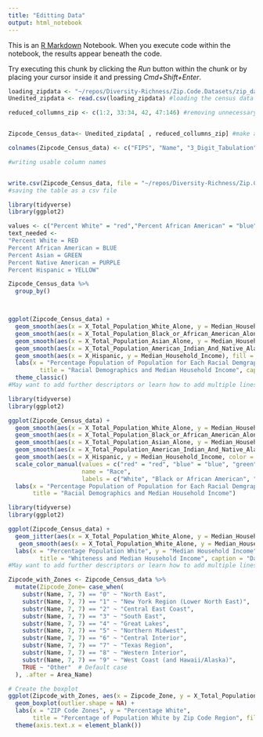 ```yaml
---
title: "Editting Data"
output: html_notebook
---
```


This is an [R Markdown](http://rmarkdown.rstudio.com) Notebook. When you execute code within the notebook, the results appear beneath the code. 

Try executing this chunk by clicking the *Run* button within the chunk or by placing your cursor inside it and pressing *Cmd+Shift+Enter*. 

```r

loading_zipdata <- "~/repos/Diversity-Richness/Zip.Code.Datasets/zip_data_unedited_nolabels.csv" #making a pathway to the downloaded census data
Unedited_zipdata <- read.csv(loading_zipdata) #loading the census data

```


```r
reduced_collumns_zip <- c(1:2, 33:34, 42, 47:146) #removing unnecessary columns


Zipcode_Census_data<- Unedited_zipdata[ , reduced_collumns_zip] #make a new table without unnecessary columns

colnames(Zipcode_Census_data) <- c("FIPS", "Name", "3_Digit_Tabulation", "5_Digit_Tabulation" , "Area_Name","Total_Population", "Population_Density", "Area", "Total_Population1", "Total_Population_Male", "Total_Population_Female", "X_Total_Population_Male", "X_Total_Population_Female", "Total_Population2", "Total_Population_Under_5_Years", "Total_Population_5_to_9_Years", "Total_Population_10_to_14_Years", "Total_Population_15_to_17_Years", "Total_Population_18_to_24_Years", "Total_Population_25_to_34_Years", "Total_Population_35_to_44_Years", "Total_Population_45_to_54_Years", "Total_Population_55_to_64_Years", "Total_Population_65_to_74_Years", "Total_Population_75_to_84_Years", "Total_Population_85_Years_And_Over","X_Total_Population_Under_5_Years", "X_Total_Population_5_to_9_Years", "X_Total_Population_10_to_14_Years", "X_Total_Population_15_to_17_Years", "X_Total_Population_18_to_24_Years", "X_Total_Population_25_to_34_Years", "X_Total_Population_35_to_44_Years", "X_Total_Population_45_to_54_Years", "X_Total_Population_55_to_64_Years", "X_Total_Population_65_to_74_Years", "X_Total_Population_75_to_84_Years", "X_Total_Population_85_Years_And_Over", "Total_Population3", "Total_Population_White_Alone", "Total_Population_Black_or African_American_Alone", "Total_Population_American_Indian_And_Native_Alaskan_Alone", "Total_Population_Asian_Alone", "Total_Population_Native_Hawaiian_And_Other_Pacific_Islander_Alone", "Total_Population_Some_Other_Race_Alone","Total_Population_Two_Or_More_Races","X_Total_Population_White_Alone", "X_Total_Population_Black_or_African_American_Alone", "X_Total_Population_American_Indian_And_Native_Alaskan_Alone", "X_Total_Population_Asian_Alone", "X_Total_Population_Native_Hawaiian_And_Other_Pacific_Islander_Alone", "X_Total_Population_Some_Other_Race_Alone","X_Total_Population_Two_Or_More_Races","Households","Households_Family_Households","Households_Married_Couple_Family","Households_Other_Family","Households_Male_Householder_No_Wife_Present","Households_Female_Householder_No_Husband_Present","Households_Nonfamily_Households","Nonfamily_Households_Male_Householder","Nonfamily_Households_Female_Householder","X_Households_Family_Households","X_Households_Married_Couple_Family","X_Households_Other_Family","X_Households_Male_Householder_No_Wife_Present","X_Households_Female_Householder_No_Husband_Present","X_Households_Nonfamily_Households","X_Nonfamily_Households_Male_Householder","X_Nonfamily_Households_Female_Householder","Median_Household_Income","Housing_Units","Occupied_Housing_Units","Owner_Occupied","Renter_Occupied","X_Owner_Occupied","X_Renter_Occupied","Population_With_Poverty_Status","Poverty_Status_Under_1.00","Poverty_Status_1.00_to_1.99","Poverty_Status_Under_2.00","Poverty_Status_2.00_and_Over","X_Poverty_Status_Under_1.00","X_Poverty_Status_1.00_to_1.99","X_Poverty_Status_Under_2.00","X_Poverty_Status_2.00_and_Over", "Total_Population_Last", "Total_Not_Hispanic", "Total_Not_Hispanic_White_Alone", "Total_Not_Hispanic_Black_Alone", "Total_Not_Hispanic_American_Indian_Native_Alaskan_Alone","Total_Not_Hispanic_Asian_Alone","Total_Not_Hispanic_Native_Hawaiian_Pacific_Islander","Total_Not_Hispanic_Other_Race","Total_Not_Hispanic_Two_or_More_Races", "Total_Hispanic","X_Not_Hispanic", "X_Not_Hispanic_White_Alone", "X_Not_Hispanic_Black_Alone", "X_Not_Hispanic_American_Indian_Native_Alaskan_Alone","X_Not_Hispanic_Asian_Alone","X_Not_Hispanic_Native_Hawaiian_Pacific_Islander","X_Not_Hispanic_Other_Race","X_Not_Hispanic_Two_or_More_Races", "X_Hispanic")

#writing usable column names



```

```r
write.csv(Zipcode_Census_data, file = "~/repos/Diversity-Richness/Zip.Code.Datasets/Zipcode_Census_data.csv", row.names = FALSE)
#saving the table as a csv file
```



```r
library(tidyverse)
library(ggplot2)

values <- c("Percent White" = "red","Percent African American" = "blue",  "Percent Asian" = "green", "Percent Native American" = "purple", "Percent Hispanic" = "yellow")
text_needed <-
"Percent White = RED 
Percent African American = BLUE 
Percent Asian = GREEN 
Percent Native American = PURPLE 
Percent Hispanic = YELLOW"

Zipcode_Census_data %>%
  group_by()



ggplot(Zipcode_Census_data) +
  geom_smooth(aes(x = X_Total_Population_White_Alone, y = Median_Household_Income), fill ="white", color = "red", show.legend = T) +
  geom_smooth(aes(x = X_Total_Population_Black_or_African_American_Alone, y = Median_Household_Income), fill = "white", color = "blue", show.legend = T) +
  geom_smooth(aes(x = X_Total_Population_Asian_Alone, y = Median_Household_Income), fill = "white", color = "green", show.legend = T) +
  geom_smooth(aes(x = X_Total_Population_American_Indian_And_Native_Alaskan_Alone, y = Median_Household_Income), fill = "white", color = "purple", show.legend = T) +
  geom_smooth(aes(x = X_Hispanic, y = Median_Household_Income), fill = "white", color = "yellow", show.legend = T) +
  labs(x = "Percentage Population of Population for Each Racial Demgraphic", y = "Median Household Income",
         title = "Racial Demographics and Median Household Income", caption = text_needed) +
  theme_classic()
#May want to add further descriptors or learn how to add multiple lines


```



```r
library(tidyverse)
library(ggplot2)

ggplot(Zipcode_Census_data) +
  geom_smooth(aes(x = X_Total_Population_White_Alone, y = Median_Household_Income, color = "red"), fill ="white", show.legend = T)  +
  geom_smooth(aes(x = X_Total_Population_Black_or_African_American_Alone, y = Median_Household_Income, color = "blue"), fill = "white", show.legend = T) +
  geom_smooth(aes(x = X_Total_Population_Asian_Alone, y = Median_Household_Income, color = "green"), fill = "white", show.legend = T) +
  geom_smooth(aes(x = X_Total_Population_American_Indian_And_Native_Alaskan_Alone, y = Median_Household_Income, color = "purple"), fill = "white", show.legend = T) +
  geom_smooth(aes(x = X_Hispanic, y = Median_Household_Income, color = "yellow"), fill = "white", show.legend = T) +
  scale_color_manual(values = c("red" = "red", "blue" = "blue", "green" = "green", "purple" = "purple", "yellow" = "yellow"),
                     name = "Race",
                     labels = c("White", "Black or African American", "Asian", "American Indian And Native Alaskan", "Hispanic")) #created a more effective key +
  labs(x = "Percentage Population of Population for Each Racial Demgraphic", y = "Median Household Income",
       title = "Racial Demographics and Median Household Income")

```


```r
library(tidyverse)
library(ggplot2)

ggplot(Zipcode_Census_data) +
  geom_jitter(aes(x = X_Total_Population_White_Alone, y = Median_Household_Income), fill ="black", color = "#ffd4c4") + #made a jitter plot first so it not cover
   geom_smooth(aes(x = X_Total_Population_White_Alone, y = Median_Household_Income), fill ="#ffb5e2", color = "#ce70e8" ) + #then added smooth plot to track trend
  labs(x = "Percentage Population White", y = "Median Household Income",
         title = "Whiteness and Median Household Income", caption = "Data: Zipcode_Census_data")
#May want to add further descriptors or learn how to add multiple lines

```

```r
Zipcode_with_Zones <- Zipcode_Census_data %>%
  mutate(Zipcode_Zone= case_when(
    substr(Name, 7, 7) == "0" ~ "North East",
    substr(Name, 7, 7) == "1" ~ "New York Region (Lower North East)",
    substr(Name, 7, 7) == "2" ~ "Central East Coast",
    substr(Name, 7, 7) == "3" ~ "South East",
    substr(Name, 7, 7) == "4" ~ "Great Lakes",
    substr(Name, 7, 7) == "5" ~ "Northern Midwest",
    substr(Name, 7, 7) == "6" ~ "Central Interior",
    substr(Name, 7, 7) == "7" ~ "Texas Region",
    substr(Name, 7, 7) == "8" ~ "Western Interior",
    substr(Name, 7, 7) == "9" ~ "West Coast (and Hawaii/Alaska)",
    TRUE ~ "Other"  # Default case
  ), .after = Area_Name)

# Create the boxplot
ggplot(Zipcode_with_Zones, aes(x = Zipcode_Zone, y = X_Total_Population_White_Alone, fill = Zipcode_Zone)) +
  geom_boxplot(outlier.shape = NA) +
  labs(x = "ZIP Code Zones", y = "Percentage White",
       title = "Percentage of Population White by Zip Code Region", fill = "Zone Names") +
  theme(axis.text.x = element_blank())


```


